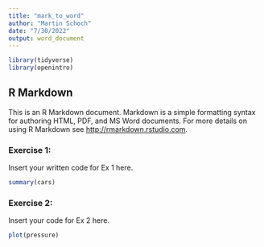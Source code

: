 ---
title: "mark_to_word"
author: "Martin Schoch"
date: "7/30/2022"
output: word_document
---

```{r load-packages, message = FALSE}
library(tidyverse)
library(openintro)
```

## R Markdown

This is an R Markdown document. Markdown is a simple formatting syntax for authoring HTML, PDF, and MS Word documents. For more details on using R Markdown see <http://rmarkdown.rstudio.com>.

### Exercise 1:

Insert your written code for Ex 1 here.

```{r cars}
summary(cars)
```

### Exercise 2:

Insert your code for Ex 2 here.



```{r pressure, echo=FALSE}
plot(pressure)
```



